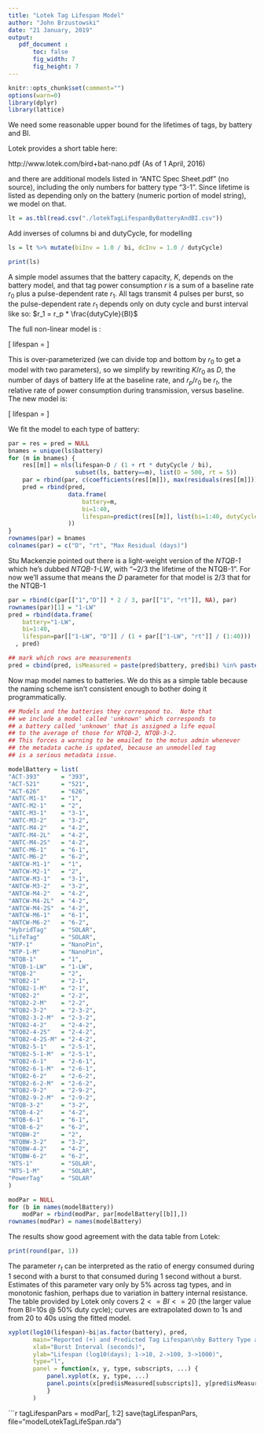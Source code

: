 ```yaml
---
title: "Lotek Tag Lifespan Model"
author: "John Brzustowski"
date: "21 January, 2019"
output:
   pdf_document :
       toc: false
       fig_width: 7
       fig_height: 7
---
```


```r
knitr::opts_chunk$set(comment="")
options(warn=0)
library(dplyr)
library(lattice)
```

We need some reasonable upper bound for the lifetimes of tags,
by battery and BI.

Lotek provides a short table here:

   http://www.lotek.com/bird+bat-nano.pdf  (As of 1 April, 2016)

and there are additional models listed in "ANTC Spec Sheet.pdf" (no
source), including the only numbers for battery type "3-1".  Since
lifetime is listed as depending only on the battery (numeric portion
of model string), we model on that.

```r
lt = as.tbl(read.csv("./lotekTagLifespanByBatteryAndBI.csv"))
```

Add inverses of columns bi and dutyCycle, for modelling

```r

ls = lt %>% mutate(biInv = 1.0 / bi, dcInv = 1.0 / dutyCycle)

print(ls)
```

A simple model assumes that the battery capacity, $K$, depends on the
battery model, and that tag power consumption $r$ is a sum of a baseline
rate $r_0$ plus a pulse-dependent rate $r_1$.  All tags transmit 4 pulses per burst,
so the pulse-dependent rate $r_1$ depends only on duty cycle and burst interval
like so:  $r_1 = r_p * \frac{dutyCyle}{BI}$

The full non-linear model is :

\[
lifespan = \frac{K}{r_0 + \frac{r_p * dutyCycle}{BI}}
\]

This is over-parameterized (we can divide top and bottom by $r_0$ to
get a model with two parameters), so we simplify by rewriting $K/r_0$
as $D$, the number of days of battery life at the baseline rate, and
$r_p / r_0$ be $r_t$, the relative rate of power consumption during
transmission, versus baseline.  The new model is:

\[
lifespan = \frac{D}{1 + \frac{r_t * dutyCycle}{BI}}
\]

We fit the model to each type of battery:

```r
par = res = pred = NULL
bnames = unique(ls$battery)
for (m in bnames) {
    res[[m]] = nls(lifespan~D / (1 + rt * dutyCycle / bi),
                   subset(ls, battery==m), list(D = 500, rt = 5))
    par = rbind(par, c(coefficients(res[[m]]), max(residuals(res[[m]]))))
    pred = rbind(pred,
                 data.frame(
                     battery=m,
                     bi=1:40,
                     lifespan=predict(res[[m]], list(bi=1:40, dutyCycle=1))
                 ))
}
rownames(par) = bnames
colnames(par) = c("D", "rt", "Max Residual (days)")
```

Stu Mackenzie pointed out there is a light-weight version of the *NTQB-1*
which he's dubbed *NTQB-1-LW*, with "~2/3 the lifetime of the NTQB-1".
For now we'll assume that means the $D$ parameter for that model is 2/3
that for the NTQB-1

```r
par = rbind(c(par[["1","D"]] * 2 / 3, par[["1", "rt"]], NA), par)
rownames(par)[1] = "1-LW"
pred = rbind(data.frame(
    battery="1-LW",
    bi=1:40,
    lifespan=par[["1-LW", "D"]] / (1 + par[["1-LW", "rt"]] / (1:40)))
  , pred)

## mark which rows are measurements
pred = cbind(pred, isMeasured = paste(pred$battery, pred$bi) %in% paste(lt$battery, lt$bi))
```

Now map model names to batteries.  We do this as a simple table
because the naming scheme isn't consistent enough to bother doing it
programmatically.

```r
## Models and the batteries they correspond to.  Note that
## we include a model called 'unknown' which corresponds to
## a battery called 'unknown' that is assigned a life equal
## to the average of those for NTQB-2, NTQB-3-2.
## This forces a warning to be emailed to the motus admin whenever
## the metadata cache is updated, because an unmodelled tag
## is a serious metadata issue.

modelBattery = list(
"ACT-393"      = "393",
"ACT-521"      = "521",
"ACT-626"      = "626",
"ANTC-M1-1"    = "1",
"ANTC-M2-1"    = "2",
"ANTC-M3-1"    = "3-1",
"ANTC-M3-2"    = "3-2",
"ANTC-M4-2"    = "4-2",
"ANTC-M4-2L"   = "4-2",
"ANTC-M4-2S"   = "4-2",
"ANTC-M6-1"    = "6-1",
"ANTC-M6-2"    = "6-2",
"ANTCW-M1-1"   = "1",
"ANTCW-M2-1"   = "2",
"ANTCW-M3-1"   = "3-1",
"ANTCW-M3-2"   = "3-2",
"ANTCW-M4-2"   = "4-2",
"ANTCW-M4-2L"  = "4-2",
"ANTCW-M4-2S"  = "4-2",
"ANTCW-M6-1"   = "6-1",
"ANTCW-M6-2"   = "6-2",
"HybridTag"    = "SOLAR",
"LifeTag"      = "SOLAR",
"NTP-1"        = "NanoPin",
"NTP-1-M"      = "NanoPin",
"NTQB-1"       = "1",
"NTQB-1-LW"    = "1-LW",
"NTQB-2"       = "2",
"NTQB2-1"      = "2-1",
"NTQB2-1-M"    = "2-1",
"NTQB2-2"      = "2-2",
"NTQB2-2-M"    = "2-2",
"NTQB2-3-2"    = "2-3-2",
"NTQB2-3-2-M"  = "2-3-2",
"NTQB2-4-2"    = "2-4-2",
"NTQB2-4-2S"   = "2-4-2",
"NTQB2-4-2S-M" = "2-4-2",
"NTQB2-5-1"    = "2-5-1",
"NTQB2-5-1-M"  = "2-5-1",
"NTQB2-6-1"    = "2-6-1",
"NTQB2-6-1-M"  = "2-6-1",
"NTQB2-6-2"    = "2-6-2",
"NTQB2-6-2-M"  = "2-6-2",
"NTQB2-9-2"    = "2-9-2",
"NTQB2-9-2-M"  = "2-9-2",
"NTQB-3-2"     = "3-2",
"NTQB-4-2"     = "4-2",
"NTQB-6-1"     = "6-1",
"NTQB-6-2"     = "6-2",
"NTQBW-2"      = "2",
"NTQBW-3-2"    = "3-2",
"NTQBW-4-2"    = "4-2",
"NTQBW-6-2"    = "6-2",
"NTS-1"        = "SOLAR",
"NTS-1-M"      = "SOLAR",
"PowerTag"     = "SOLAR"
)

modPar = NULL
for (b in names(modelBattery))
    modPar = rbind(modPar, par[modelBattery[[b]],])
rownames(modPar) = names(modelBattery)
```

The results show good agreement with the data table from Lotek:

```r
print(round(par, 1))
```


The parameter $r_t$ can be interpreted as the ratio of energy consumed
during 1 second with a burst to that consumed during 1 second without
a burst.  Estimates of this parameter vary only by 5% across tag
types, and in monotonic fashion, perhaps due to variation in battery
internal resistance.  The table provided by Lotek only covers $2 <= BI
<= 20$ (the larger value from BI=10s @ 50% duty cycle); curves are extrapolated
down to 1s and from 20 to 40s using the fitted model.

```r
xyplot(log10(lifespan)~bi|as.factor(battery), pred,
       main="Reported (+) and Predicted Tag Lifespan\nby Battery Type and Burst Interval",
       xlab="Burst Interval (seconds)",
       ylab="Lifespan (log10(days); 1->10, 2->100, 3->1000)",
       type="l",
       panel = function(x, y, type, subscripts, ...) {
           panel.xyplot(x, y, type, ...)
           panel.points(x[pred$isMeasured[subscripts]], y[pred$isMeasured[subscripts]], pch="+", cex=2, col="black")
           }
       )
```

```r
tagLifespanPars = modPar[, 1:2]
save(tagLifespanPars, file="modelLotekTagLifeSpan.rda")
